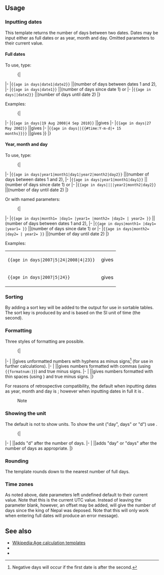 {{Documentation subpage}}
{{High-use}}
<!-- PLEASE ADD CATEGORIES AND INTERWIKIS AT THE BOTTOM OF THIS PAGE. -->

==Usage==
===Inputting dates===
This template returns the number of days between two dates. Dates may be input either as full dates or as year, month and day.  Omitted parameters to their current value.

====Full dates====
To use, type:
:{|
|-
|<code><nowiki>{{age in days|date1|date2}}</nowiki></code>&nbsp;||(number of days between dates 1 and 2),
|-
|<code><nowiki>{{age in days|date1}}</nowiki></code>            ||(number of days since date 1) or
|-
|<code><nowiki>{{age in days||date2}}</nowiki></code>           ||(number of days until date 2)
|}

Examples:
:{|
|-
|<code><nowiki>{{age in days|19 Aug 2008|4 Sep 2010}}</nowiki></code>            ||gives {{age in days|19 Aug 2008|4 Sep 2010}}
|-
|<code><nowiki>{{age in days|27 May 2002}}</nowiki></code>                       ||gives {{age in days|27 May 2002}}
|-
|<code><nowiki>{{age in days||{{#time:Y-m-d|+ 15 months}}}}</nowiki></code>&nbsp;||gives {{age in days||{{#time:Y-m-d|+ 15 months}}}}
|}

====Year, month and day====
To use, type:
:{|
|-
|<code><nowiki>{{age in days|year1|month1|day1|year2|month2|day2}}</nowiki></code>&nbsp;||(number of days between dates 1 and 2),
|-
|<code><nowiki>{{age in days|year1|month1|day1}}</nowiki></code>                         ||(number of days since date 1) or
|-
|<code><nowiki>{{age in days||||year2|month2|day2}}</nowiki></code>                      ||(number of day until date 2)
|}

Or with named parameters:
:{|
|-
|<code><nowiki>{{age in days|month1= |day1= |year1= |month2= |day2= | year2= }}</nowiki></code>&nbsp;||(number of days between dates 1 and 2),
|-
|<code><nowiki>{{age in days|month1= |day1= |year1= }}</nowiki></code>                               ||(number of days since date 1) or
|-
|<code><nowiki>{{age in days|month2= |day2= | year2= }}</nowiki></code>                              ||(number of day until date 2)
|}

Examples:
{|
|-
|<code><nowiki>{{age in days|2007|5|24|2008|4|23}}</nowiki></code>&nbsp;||gives {{age in days|2007|5|24|2008|4|23}}
|-
|<code><nowiki>{{age in days|2007|5|24}}</nowiki></code>                ||gives {{age in days|2007|5|24}}
|}

===Sorting===
By adding {{para|sortable|on}} a sort key will be added to the output for use in sortable tables.  The sort key is produced by {{tl|nts}} and is based on the SI unit of time (the second).

===Formatting===
Three styles of formatting are possible.
:{|
|-
|{{para|format|raw}}         ||gives unformatted numbers with hyphens as minus signs<ref>Negative days will occur if the first date is after the second.</ref> (for use in further calculations).
|-
|{{para|format|commas}}&nbsp;||gives numbers formatted with commas (using <code><nowiki>{{formatnum:}}</nowiki></code>) and true minus signs.
|-
|{{para|format|gaps}}        ||gives numbers formatted with thin spaces (using {{tl|val}}) and true minus signs.
|}

For reasons of retrospective compatibility, the default when inputting dates as year, month and day is {{para|format|raw}}; however when inputting dates in full it is {{para|format|commas}}.

:Note
{{Reflist}}

===Showing the unit===
The default is not to show units.  To show the unit ("day", days" or "d") use {{para|show unit}}.

:{|
|-
|{{para|show unit|abbr}}&nbsp;||adds "d" after the number of days.
|-
|{{para|show unit|full}}      ||adds "day" or "days" after the number of days as appropriate.
|}

===Rounding===
The template rounds down to the nearest number of full days.

===Time zones===
As noted above, date parameters left undefined default to their current value.  Note that this is the current UTC value.  Instead of leaving the parameter blank, however, an offset may be added, {{nowrap|for example, <code><nowiki>{{age in days|28 December 2007|+ 5 hours 45 min}}</nowiki></code>}} will give the number of days since the king of Nepal was deposed.  Note that this will only work when entering full dates {{nowrap|(e.g. <code><nowiki>{{age in days|2007|12|28|+ 5 hours 45 min}}</nowiki></code>}} will produce an error message).

==See also==
{{Commons|Template:Age in days}}
* [[Wikipedia:Age calculation templates]]
* {{tl|Duration in days}}
* {{tl|Time ago}}
{{出生、逝世及年龄模板}}


<includeonly>{{Sandbox other||<!-- 本行下加入模板的分類 -->
[[Category:日期计算模板|{{PAGENAME}}]]
[[Category:Date-computing templates|{{PAGENAME}}]]
}}</includeonly>